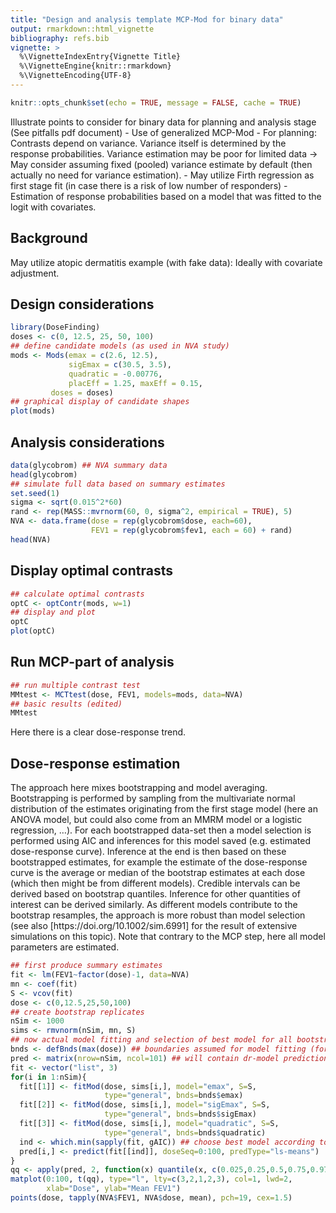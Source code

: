 ```yaml
---
title: "Design and analysis template MCP-Mod for binary data"
output: rmarkdown::html_vignette
bibliography: refs.bib
vignette: >
  %\VignetteIndexEntry{Vignette Title}
  %\VignetteEngine{knitr::rmarkdown}
  %\VignetteEncoding{UTF-8}
---
```


```r
knitr::opts_chunk$set(echo = TRUE, message = FALSE, cache = TRUE)
```

Illustrate points to consider for binary data for planning and
analysis stage (See pitfalls pdf document)
- Use of generalized MCP-Mod
- For planning: Contrasts depend on variance. Variance itself is
  determined by the response probabilities. Variance estimation may be
  poor for limited data -> May consider assuming fixed (pooled)
  variance estimate by default (then actually no need for variance
  estimation).
- May utilize Firth regression as first stage fit (in case there is a
  risk of low number of responders)
- Estimation of response probabilities based on a model that was
  fitted to the logit with covariates.

## Background

May utilize atopic dermatitis example (with fake data): Ideally with
covariate adjustment.

## Design considerations

```r
library(DoseFinding)
doses <- c(0, 12.5, 25, 50, 100)
## define candidate models (as used in NVA study)
mods <- Mods(emax = c(2.6, 12.5), 
             sigEmax = c(30.5, 3.5),
             quadratic = -0.00776,
             placEff = 1.25, maxEff = 0.15,
         doses = doses)
## graphical display of candidate shapes
plot(mods)
```

## Analysis considerations

```r
data(glycobrom) ## NVA summary data
head(glycobrom)
## simulate full data based on summary estimates
set.seed(1)
sigma <- sqrt(0.015^2*60)
rand <- rep(MASS::mvrnorm(60, 0, sigma^2, empirical = TRUE), 5)
NVA <- data.frame(dose = rep(glycobrom$dose, each=60),
                  FEV1 = rep(glycobrom$fev1, each = 60) + rand)
head(NVA)
```

## Display optimal contrasts

```r
## calculate optimal contrasts
optC <- optContr(mods, w=1)
## display and plot
optC
plot(optC)
```

## Run MCP-part of analysis
```r
## run multiple contrast test
MMtest <- MCTtest(dose, FEV1, models=mods, data=NVA)
## basic results (edited)
MMtest
```

Here there is a clear dose-response trend.

## Dose-response estimation

The approach here mixes bootstrapping and model averaging. 
Bootstrapping is performed by sampling from the multivariate normal distribution of the estimates originating from
the first stage model (here an ANOVA model, but could also come from an MMRM model or a logistic regression, ...).
For each bootstrapped data-set then a model selection is performed using AIC and inferences for this model saved 
(e.g. estimated dose-response curve).
Inference at the end is then based on these bootstrapped estimates, for example the estimate of the dose-response
curve is the average or median of the bootstrap estimates at each dose (which then might be from different models).
Credible intervals can be derived based on bootstrap quantiles. Inference for other quantities of interest can be
derived similarly. As different models contribute to the bootstrap resamples, the approach is more robust than
model selection (see also [https://doi.org/10.1002/sim.6991] for the result of extensive simulations on this topic).
Note that contrary to the MCP step, here all model parameters are estimated.

```r
## first produce summary estimates
fit <- lm(FEV1~factor(dose)-1, data=NVA)
mn <- coef(fit)
S <- vcov(fit)
dose <- c(0,12.5,25,50,100)
## create bootstrap replicates
nSim <- 1000
sims <- rmvnorm(nSim, mn, S)
## now actual model fitting and selection of best model for all bootstraps
bnds <- defBnds(max(dose)) ## boundaries assumed for model fitting (force convergence)
pred <- matrix(nrow=nSim, ncol=101) ## will contain dr-model predictions 
fit <- vector("list", 3)
for(i in 1:nSim){
  fit[[1]] <- fitMod(dose, sims[i,], model="emax", S=S,
                     type="general", bnds=bnds$emax)
  fit[[2]] <- fitMod(dose, sims[i,], model="sigEmax", S=S,
                     type="general", bnds=bnds$sigEmax)
  fit[[3]] <- fitMod(dose, sims[i,], model="quadratic", S=S,
                     type="general", bnds=bnds$quadratic)
  ind <- which.min(sapply(fit, gAIC)) ## choose best model according to AIC
  pred[i,] <- predict(fit[[ind]], doseSeq=0:100, predType="ls-means")
}
qq <- apply(pred, 2, function(x) quantile(x, c(0.025,0.25,0.5,0.75,0.975)))
matplot(0:100, t(qq), type="l", lty=c(3,2,1,2,3), col=1, lwd=2,
        xlab="Dose", ylab="Mean FEV1")
points(dose, tapply(NVA$FEV1, NVA$dose, mean), pch=19, cex=1.5)
```
